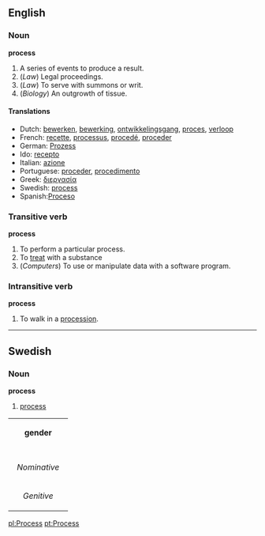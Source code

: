 ==English==
===Noun===
'''process'''
#A series of events to produce a result.
#(''Law'') Legal proceedings.
#(''Law'') To serve with summons or writ.
#(''Biology'') An outgrowth of tissue.

====Translations====
*Dutch: [[bewerken]], [[bewerking]], [[ontwikkelingsgang]], [[proces]], [[verloop]]
*French: [[recette]], [[processus]], [[procedé]], [[proceder]]
*German: [[Prozess]]
*Ido: [[recepto]]
*Italian: [[azione]]
*Portuguese: [[proceder]], [[procedimento]]
*Greek: [[ διεργασία]]
*Swedish: [[process#Swedish|process]]
*Spanish:[[Proceso]]

===Transitive verb===
'''process'''
#To perform a particular process.
#To [[treat]] with a substance
#(''Computers'') To use or manipulate data with a software program.

===Intransitive verb===
'''process'''
#To walk in a [[procession]].

----
==Swedish==
===Noun===
'''process'''

# [[process#English|process]]

{| border=1 cellspacing=0
| bgcolor="#FFFFF0" colspan=5 align=center | '''gender'''
|-
|- bgcolor="#FFFFF0" align=center
! rowspan=2 | 
| colspan=2 width=105| Singular 
| colspan=2 | Plural
|- bgcolor="#FFFFF0" align=center
| width=105 | ''Indefinite'' 
| width=105 | ''Definite'' 
| width=105 |  ''Indefinite'' 
|  width=105 | ''Definite''
|- align=center
| width=105 bgcolor="#FFFFF0" | ''Nominative'' 
| [[process]]
| [[processen]]
| [[processer]]
| [[processerna]]
|- align=center
| width=105 bgcolor="#FFFFF0" | ''Genitive'' 
| [[process]]
| [[processens]]
| [[processers]]
| [[processernas]]
|}

[[pl:Process]]
[[pt:Process]]